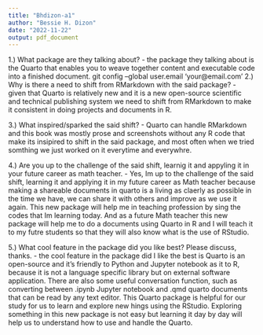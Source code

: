 ```yaml
---
title: "Bhdizon-a1"
author: "Bessie H. Dizon"
date: "2022-11-22"
output: pdf_document
---
```


1.) What package are they talking about?
  - the package they talking about is the Quarto that enables you to weave together content and executable code into a finished document.
git config --global user.email 'your@email.com'
2.) Why is there a need to shift from RMarkdown with the said package?
	- given that Quarto is relatively new and it is a new open-source scientific and technical publishing system we need to shift from RMarkdown to make it consistent in doing projects and documents in R.

3.) What inspired/sparked the said shift?
	- Quarto can handle RMarkdown and this book was mostly prose and screenshots without any R code that make its insipired to shift in the said package, and most often when we tried somthing we just worked on it everytime and everywhre.

4.) Are you up to the challenge of the said shift, learnig it and appyling it in your future career as math teacher. 
	- Yes, Im up to the challenge of the said shift, learning it and applying it in my future career as Math teacher because making a shareable documents in quarto is a living as claerly as possible in the time we have, we can share it with others and improve as we use it again. This new package will help me in teaching profession by sing the codes that Im learning today. And as a future Math teacher this new package will help me to do a documents using Quarto in R and I will teach it to my futre students so that they will also know what is the use of RStudio.

5.) What cool feature in the package did you like best? Please discuss, thanks.
	- the cool feature in the package did I like the best is Quarto is an open-source and it's friendly to Python and Jupyter notebook as it to R, because it is not a language specific library but on external software application. There are also some useful conversation function, such as converting between .ipynb Jupyter notebook and .qmd quarto documents that can be read by any text editor. This Quarto package is helpful for our study for us to learn and explore new hings using the RStudio. Exploring something in this new package is not easy but learning it day by day will help us to understand how to use and handle the Quarto. 
	
	